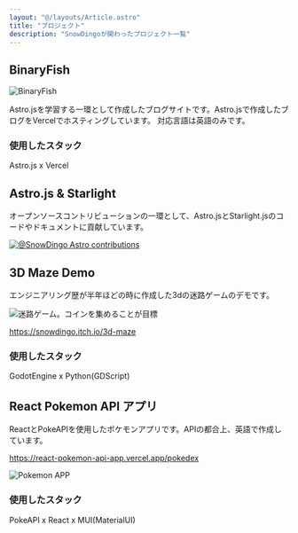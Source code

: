 ```yaml
---
layout: "@/layouts/Article.astro"
title: "プロジェクト"
description: "SnowDingoが関わったプロジェクト一覧"
---
```


<PageHeadline title={frontmatter.title} />


## BinaryFish

![BinaryFish](/BinaryFish.png)

Astro.jsを学習する一環として作成したブログサイトです。Astro.jsで作成したブログをVercelでホスティングしています。
対応言語は英語のみです。

### 使用したスタック
Astro.js x Vercel 


## Astro.js & Starlight
オープンソースコントリビューションの一環として、Astro.jsとStarlight.jsのコードやドキュメントに貢献しています。

[![@SnowDingo Astro contributions](https://astro.badg.es/v2/contributor/SnowDingo.svg)](https://astro.badg.es/contributor/SnowDingo/)


## 3D Maze Demo
エンジニアリング歴が半年ほどの時に作成した3dの迷路ゲームのデモです。

![迷路ゲーム。コインを集めることが目標](/Maze.png)

https://snowdingo.itch.io/3d-maze


### 使用したスタック
GodotEngine x Python(GDScript)


## React Pokemon API アプリ
ReactとPokeAPIを使用したポケモンアプリです。APIの都合上、英語で作成しています。

https://react-pokemon-api-app.vercel.app/pokedex

![Pokemon APP](/Pokemon.png)

### 使用したスタック
PokeAPI x React x MUI(MaterialUI)

